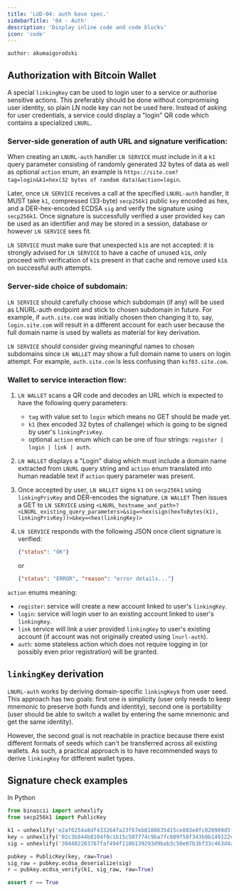 ```yaml
---
title: 'LUD-04: auth base spec.'
sidebarTitle: '04 - Auth'
description: 'Display inline code and code blocks'
icon: 'code'
---
```


`author: akumaigorodski`


## Authorization with Bitcoin Wallet

A special `linkingKey` can be used to login user to a service or authorise sensitive actions. This preferably should be done without compromising user identity, so plain LN node key can not be used here. Instead of asking for user credentials, a service could display a "login" QR code which contains a specialized `LNURL`.


### Server-side generation of auth URL and signature verification:

When creating an `LNURL-auth` handler `LN SERVICE` must include in it a `k1` query parameter consisting of randomly generated 32 bytes of data as well as optional `action` enum, an example is `https://site.com?tag=login&k1=hex(32 bytes of random data)&action=login`.

Later, once `LN SERVICE` receives a call at the specified `LNURL-auth` handler, it MUST take `k1`, compressed (33-byte) `secp256k1` public `key` encoded as hex, and a DER-hex-encoded ECDSA `sig` and verify the signature using `secp256k1`. Once signature is successfully verified a user provided `key` can be used as an identifier and may be stored in a session, database or however `LN SERVICE` sees fit.

`LN SERVICE` must make sure that unexpected `k1`s are not accepted: it is strongly advised for `LN SERVICE` to have a cache of unused `k1`s, only proceed with verification of `k1`s present in that cache and remove used `k1`s on successful auth attempts.

### Server-side choice of subdomain:

 `LN SERVICE` should carefully choose which subdomain (if any) will be used as LNURL-auth endpoint and stick to chosen subdomain in future. For example, if `auth.site.com` was initially chosen then changing it to, say, `login.site.com` will result in a different account for each user because the full domain name is used by wallets as material for key derivation.

 `LN SERVICE` should consider giving meaningful names to chosen subdomains since `LN WALLET` may show a full domain name to users on login attempt. For example, `auth.site.com` is less confusing than `ksf03.site.com`.


### Wallet to service interaction flow:

1. `LN WALLET` scans a QR code and decodes an URL which is expected to have the following query parameters:
    - `tag` with value set to `login` which means no GET should be made yet.
    - `k1` (hex encoded 32 bytes of challenge) which is going to be signed by user's `linkingPrivKey`.
    - optional `action` enum which can be one of four strings: `register | login | link | auth`.
2. `LN WALLET` displays a "Login" dialog which must include a domain name extracted from `LNURL` query string and `action` enum translated into human readable text if `action` query parameter was present.
3. Once accepted by user, `LN WALLET` signs `k1` on `secp256k1` using `linkingPrivKey` and DER-encodes the signature. `LN WALLET` Then issues a GET to `LN SERVICE` using `<LNURL_hostname_and_path>?<LNURL_existing_query_parameters>&sig=<hex(sign(hexToBytes(k1), linkingPrivKey))>&key=<hex(linkingKey)>`
4. `LN SERVICE` responds with the following JSON once client signature is verified:
    ```JSON
    {"status": "OK"}
    ```
    or

    ```JSON
    {"status": "ERROR", "reason": "error details..."}
    ```

`action` enums meaning:
- `register`: service will create a new account linked to user's `linkingKey`.
- `login`: service will login user to an existing account linked to user's `linkingKey`.
- `link` service will link a user provided `linkingKey` to user's existing account (if account was not originally created using `lnurl-auth`).
- `auth`: some stateless action which does not require logging in (or possibly even prior registration) will be granted.

## `linkingKey` derivation

`LNURL-auth` works by deriving domain-specific `linkingKey`s from user seed. This approach has two goals: first one is simplicity (user only needs to keep mnemonic to preserve both funds and identity), second one is portability (user should be able to switch a wallet by entering the same mnemonic and get the same identity).

However, the second goal is not reachable in practice because there exist different formats of seeds which can't be transferred across all existing wallets. As such, a practical approach is to have recommended ways to derive `linkingKey` for different wallet types.


## Signature check examples

In Python

```Python
from binascii import unhexlify
from secp256k1 import PublicKey

k1 = unhexlify('e2af6254a8df433264fa23f67eb8188635d15ce883e8fc020989d5f82ae6f11e')
key = unhexlify('02c3b844b8104f0c1b15c507774c9ba7fc609f58f343b9b149122e944dd20c9362')
sig = unhexlify('304402203767faf494f110b139293d9bab3c50e07b3bf33c463d4aa767256cd09132dc5102205821f8efacdb5c595b92ada255876d9201e126e2f31a140d44561cc1f7e9e43d')

pubkey = PublicKey(key, raw=True)
sig_raw = pubkey.ecdsa_deserialize(sig)
r = pubkey.ecdsa_verify(k1, sig_raw, raw=True)

assert r == True
```